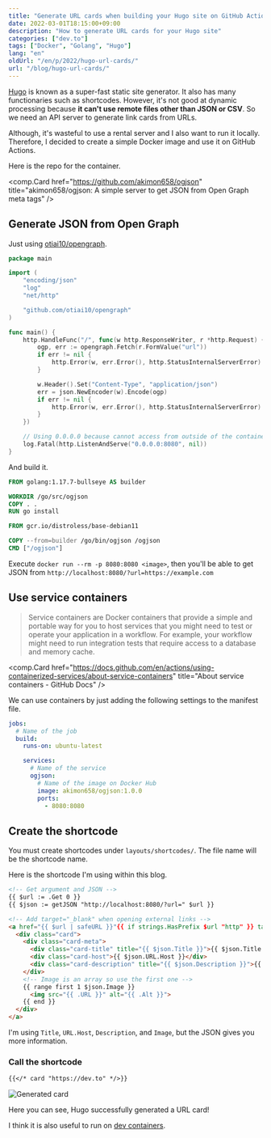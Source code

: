```yaml
---
title: "Generate URL cards when building your Hugo site on GitHub Actions"
date: 2022-03-01T18:15:00+09:00
description: "How to generate URL cards for your Hugo site"
categories: ["dev.to"]
tags: ["Docker", "Golang", "Hugo"]
lang: "en"
oldUrl: "/en/p/2022/hugo-url-cards/"
url: "/blog/hugo-url-cards/"
---
```


[Hugo](https://gohugo.io) is known as a super-fast static site generator.
It also has many functionaries such as shortcodes.
However, it's not good at dynamic processing because **it can't use remote files other than JSON or CSV**.
So we need an API server to generate link cards from URLs.

Although, it's wasteful to use a rental server and I also want to run it locally.
Therefore, I decided to create a simple Docker image and use it on GitHub Actions.

Here is the repo for the container.

<comp.Card href="https://github.com/akimon658/ogjson" title="akimon658/ogjson: A simple server to get JSON from Open Graph meta tags" />

## Generate JSON from Open Graph

Just using [otiai10/opengraph](https://github.com/otiai10/opengraph).

```go
package main

import (
	"encoding/json"
	"log"
	"net/http"

	"github.com/otiai10/opengraph"
)

func main() {
	http.HandleFunc("/", func(w http.ResponseWriter, r *http.Request) {
		ogp, err := opengraph.Fetch(r.FormValue("url"))
		if err != nil {
			http.Error(w, err.Error(), http.StatusInternalServerError)
		}

		w.Header().Set("Content-Type", "application/json")
		err = json.NewEncoder(w).Encode(ogp)
		if err != nil {
			http.Error(w, err.Error(), http.StatusInternalServerError)
		}
	})

	// Using 0.0.0.0 because cannot access from outside of the container via localhost or 127.0.0.1. Please tell me better solution if you know
	log.Fatal(http.ListenAndServe("0.0.0.0:8080", nil))
}
```

And build it.

```dockerfile
FROM golang:1.17.7-bullseye AS builder

WORKDIR /go/src/ogjson
COPY . .
RUN go install

FROM gcr.io/distroless/base-debian11

COPY --from=builder /go/bin/ogjson /ogjson
CMD ["/ogjson"]
```

Execute `docker run --rm -p 8080:8080 <image>`, then you'll be able to get JSON from `http://localhost:8080/?url=https://example.com`

## Use service containers

> Service containers are Docker containers that provide a simple and portable way for you to host services that you might need to test or operate your application in a workflow. For example, your workflow might need to run integration tests that require access to a database and memory cache.

<comp.Card href="https://docs.github.com/en/actions/using-containerized-services/about-service-containers" title="About service containers - GitHub Docs" />

We can use containers by just adding the following settings to the manifest file.

```yaml
jobs:
  # Name of the job
  build:
    runs-on: ubuntu-latest

    services:
      # Name of the service
      ogjson:
        # Name of the image on Docker Hub
        image: akimon658/ogjson:1.0.0
        ports:
          - 8080:8080
```

## Create the shortcode

You must create shortcodes under `layouts/shortcodes/`.
The file name will be the shortcode name.

Here is the shortcode I'm using within this blog.

```html
<!-- Get argument and JSON -->
{{ $url := .Get 0 }}
{{ $json := getJSON "http://localhost:8080/?url=" $url }}

<!-- Add target="_blank" when opening external links -->
<a href="{{ $url | safeURL }}"{{ if strings.HasPrefix $url "http" }} target="_blank" rel="noopener noreferrer"{{ end }}>
  <div class="card">
    <div class="card-meta">
      <div class="card-title" title="{{ $json.Title }}">{{ $json.Title }}</div>
      <div class="card-host">{{ $json.URL.Host }}</div>
      <div class="card-description" title="{{ $json.Description }}">{{ $json.Description }}</div>
    </div>
    <!-- Image is an array so use the first one -->
    {{ range first 1 $json.Image }}
      <img src="{{ .URL }}" alt="{{ .Alt }}">
    {{ end }}
  </div>
</a>
```

I'm using `Title`, `URL.Host`, `Description`, and `Image`, but the JSON gives you more information.

### Call the shortcode

```markdown
{{</* card "https://dev.to" */>}}
```

![Generated card](/img/dev-card.webp)

Here you can see, Hugo successfully generated a URL card!

I think it is also useful to run on [dev containers](https://code.visualstudio.com/docs/remote/create-dev-container).
